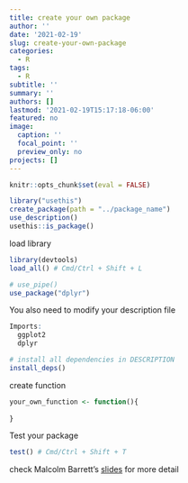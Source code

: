 ```yaml
---
title: create your own package
author: ''
date: '2021-02-19'
slug: create-your-own-package
categories:
  - R
tags:
  - R
subtitle: ''
summary: ''
authors: []
lastmod: '2021-02-19T15:17:18-06:00'
featured: no
image:
  caption: ''
  focal_point: ''
  preview_only: no
projects: []
---
```


```r
knitr::opts_chunk$set(eval = FALSE)
```


```r
library("usethis")
create_package(path = "../package_name")
use_description()
usethis::is_package()
```

load library

```r
library(devtools)
load_all() # Cmd/Ctrl + Shift + L

# use_pipe()
use_package("dplyr")
```

You also need to modify your description file 

```r
Imports:
  ggplot2
  dplyr

# install all dependencies in DESCRIPTION
install_deps()
```


create function 

```r
your_own_function <- function(){
  
}
```

Test your package 

```r
test() # Cmd/Ctrl + Shift + T
```

check Malcolm Barrett's [slides](https://zenartofrpkgs.netlify.app/#1) for more detail